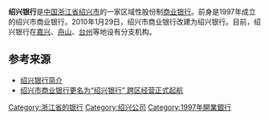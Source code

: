 {{Infobox Company
| company_name = 绍兴银行股份有限公司
| name_en=Bank of Shaoxing
| company_logo = [[File:Bank_of_Shaoxing_Logo.png|200px]]
| image = Bank of Shaoxing building.jpg
| image_size=150px
| image_caption=绍兴银行总部大楼
| company_type = [[股份有限公司|股份有限公司]]
| foundation = 1997年绍兴市商业银行成立<br/>2010年1月29日改建为绍兴银行
| location = [[中国|中国]][[浙江省|浙江省]][[绍兴市|绍兴市]]
| industry = [[金融业|金融业]]
| area_served = [[长三角地区|长三角地区]]
| key_people = [[董事长|董事长]]：骆有才<br />行长：陈方晓
| company_slogan = 物芳志远，信诚行健。
| telephone_no = 
| homepage = http://www.sxccb.com
| zip_code = 
}}

'''绍兴银行'''是[[中国|中国]][[浙江省|浙江省]][[绍兴市|绍兴市]]的一家区域性股份制[[商业银行|商业银行]]。前身是1997年成立的绍兴市商业银行。2010年1月29日，绍兴市商业银行改建为绍兴银行。目前，绍兴银行在[[嘉兴|嘉兴]]、[[舟山|舟山]]、[[台州|台州]]等地设有分支机构。

== 参考来源 ==
*[https://web.archive.org/web/20130410104655/http://www.sxccb.com/index.php?option=com_content&view=article&id=51&Itemid=67 绍兴银行简介]
*[http://citybank.zgjrw.com/News/2010130/ccb/686666138800.shtml 绍兴市商业银行更名为“绍兴银行” 跨区经营正式起航] {{Wayback|url=http://citybank.zgjrw.com/News/2010130/ccb/686666138800.shtml |date=20100206220418 }}

{{中华人民共和国城市商业银行}}
{{銀行小作品}}

[[Category:浙江省的银行|Category:浙江省的银行]]
[[Category:绍兴公司|Category:绍兴公司]]
[[Category:1997年開業銀行|Category:1997年開業銀行]]